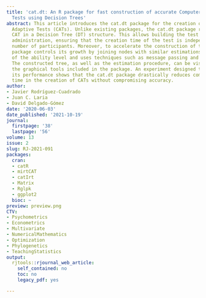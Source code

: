```yaml
---
title: 'cat.dt: An R package for fast construction of accurate Computerized Adaptive
  Tests using Decision Trees'
abstract: This article introduces the cat.dt package for the creation of Computerized
  Adaptive Tests (CATs). Unlike existing packages, the cat.dt package represents the
  CAT in a Decision Tree (DT) structure. This allows building the test before its
  administration, ensuring that the creation time of the test is independent of the
  number of participants. Moreover, to accelerate the construction of the tree, the
  package controls its growth by joining nodes with similar estimations or distributions
  of the ability level and uses techniques such as message passing and pre-calculations.
  The constructed tree, as well as the estimation procedure, can be visualized using
  the graphical tools included in the package. An experiment designed to evaluate
  its performance shows that the cat.dt package drastically reduces computational
  time in the creation of CATs without compromising accuracy.
author:
- Javier Rodríguez-Cuadrado
- Juan C. Laria
- David Delgado-Gómez
date: '2020-06-03'
date_published: '2021-10-19'
journal:
  firstpage: '38'
  lastpage: '56'
volume: 13
issue: 2
slug: RJ-2021-091
packages:
  cran:
  - catR
  - mirtCAT
  - catIrt
  - Matrix
  - Rglpk
  - ggplot2
  bioc: ~
preview: preview.png
CTV:
- Psychometrics
- Econometrics
- Multivariate
- NumericalMathematics
- Optimization
- Phylogenetics
- TeachingStatistics
output:
  rjtools::rjournal_web_article:
    self_contained: no
    toc: no
    legacy_pdf: yes

---
```

